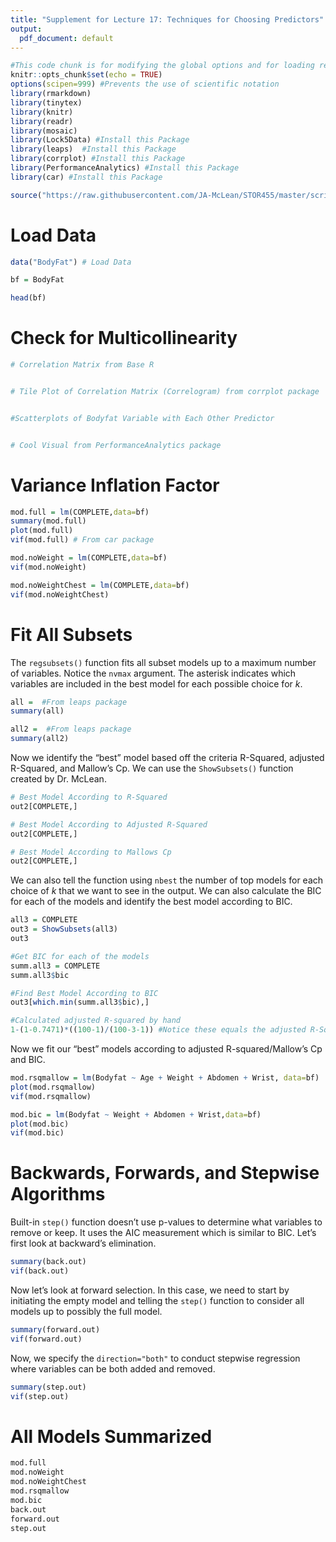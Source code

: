 ```yaml
---
title: "Supplement for Lecture 17: Techniques for Choosing Predictors"
output:
  pdf_document: default
---
```


```r
#This code chunk is for modifying the global options and for loading required R packages
knitr::opts_chunk$set(echo = TRUE)
options(scipen=999) #Prevents the use of scientific notation
library(rmarkdown)
library(tinytex)
library(knitr)
library(readr)
library(mosaic) 
library(Lock5Data) #Install this Package
library(leaps)  #Install this Package
library(corrplot) #Install this Package
library(PerformanceAnalytics) #Install this Package
library(car) #Install this Package

source("https://raw.githubusercontent.com/JA-McLean/STOR455/master/scripts/ShowSubsets.R") 
```

# Load Data 

```r
data("BodyFat") # Load Data

bf = BodyFat

head(bf)
```


# Check for Multicollinearity 

```r
# Correlation Matrix from Base R


# Tile Plot of Correlation Matrix (Correlogram) from corrplot package


#Scatterplots of Bodyfat Variable with Each Other Predictor


# Cool Visual from PerformanceAnalytics package

```
# Variance Inflation Factor

```r
mod.full = lm(COMPLETE,data=bf)
summary(mod.full)
plot(mod.full)
vif(mod.full) # From car package
```

```r
mod.noWeight = lm(COMPLETE,data=bf)
vif(mod.noWeight)

mod.noWeightChest = lm(COMPLETE,data=bf)
vif(mod.noWeightChest)
```

# Fit All Subsets

The `regsubsets()` function fits all subset models up to a maximum number of variables. Notice the `nvmax` argument. The asterisk indicates which variables are included in the best model for each possible choice for $k$.

```r
all =  #From leaps package
summary(all)

all2 =  #From leaps package
summary(all2)
```

Now we identify the "best" model based off the criteria R-Squared, adjusted R-Squared, and Mallow's Cp. We can use the `ShowSubsets()` function created by Dr. McLean.

```r


# Best Model According to R-Squared
out2[COMPLETE,]

# Best Model According to Adjusted R-Squared
out2[COMPLETE,]

# Best Model According to Mallows Cp
out2[COMPLETE,]
```

We can also tell the function using `nbest` the number of top models for each choice of $k$ that we want to see in the output. We can also calculate the BIC for each of the models and identify the best model according to BIC.

```r
all3 = COMPLETE
out3 = ShowSubsets(all3) 
out3

#Get BIC for each of the models
summ.all3 = COMPLETE
summ.all3$bic

#Find Best Model According to BIC
out3[which.min(summ.all3$bic),]

#Calculated adjusted R-squared by hand
1-(1-0.7471)*((100-1)/(100-3-1)) #Notice these equals the adjusted R-Squared in the BIC Model
```

Now we fit our "best" models according to adjusted R-squared/Mallow's Cp and BIC.

```r
mod.rsqmallow = lm(Bodyfat ~ Age + Weight + Abdomen + Wrist, data=bf)
plot(mod.rsqmallow)
vif(mod.rsqmallow)

mod.bic = lm(Bodyfat ~ Weight + Abdomen + Wrist,data=bf)
plot(mod.bic)
vif(mod.bic)
```


# Backwards, Forwards, and Stepwise Algorithms

Built-in `step()` function doesn't use p-values to determine what variables to remove or keep. It uses the AIC measurement which is similar to BIC. Let's first look at backward's elimination.

```r



summary(back.out)
vif(back.out)
```

Now let's look at forward selection. In this case, we need to start by initiating the empty model and telling the `step()` function to consider all models up to possibly the full model.

```r



summary(forward.out)
vif(forward.out)
```

Now, we specify the `direction="both"` to conduct stepwise regression where variables can be both added and removed.

```r



summary(step.out)
vif(step.out)
```

# All Models Summarized

```r
mod.full
mod.noWeight
mod.noWeightChest
mod.rsqmallow
mod.bic
back.out
forward.out
step.out
```

















